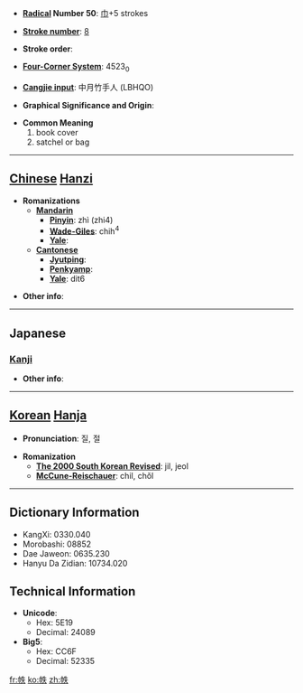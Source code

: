 * '''[[Wiktionary:Chinese radical index| Radical]] Number 50''': [[Wiktionary:Chinese radical index 巾|巾]]+5 strokes

* '''[[Wiktionary:Chinese total strokes index|Stroke number]]''': [[Wiktionary:Chinese total strokes index 8|8]]

* '''Stroke order''': 

* '''[[Wiktionary:Chinese four corner index|Four-Corner System]]''': 4523<sub>0</sub>

* '''[[Wiktionary:Chinese Cangjie index|Cangjie input]]''': 中月竹手人 (LBHQO)

* '''Graphical Significance and Origin''': 

* '''Common Meaning'''
*#book cover
*# satchel or bag


----

== [[Chinese]] [[Hanzi]] ==

* '''Romanizations'''
** '''[[Mandarin]]'''
*** '''[[Pinyin]]''': zhì (zhi4)
*** '''[[Wade-Giles]]''': chih<sup>4</sup>
*** '''[[Yale]]''': 
** '''[[Cantonese]]'''
*** '''[[Jyutping]]''':
*** '''[[Penkyamp]]''': 
*** '''[[Yale]]''': dit6

* '''Other info''': 

----

==Japanese==
===[[Kanji]]===
{{kanji|on readings=[[ちつ]] (chitsu)|kun readings=[[ふまき]] (fumaki)}}

* '''Other info''':  

----

== [[Korean]] [[Hanja]] ==

* '''Pronunciation''': 질, 절

* '''Romanization'''
** '''[[The 2000 South Korean Revised Romanization|The 2000 South Korean Revised]]''': jil, jeol
** '''[[McCune-Reischauer]]''': chil, chŏl

----

== Dictionary Information ==

* KangXi: 0330.040
* Morobashi: 08852
* Dae Jaweon: 0635.230
* Hanyu Da Zidian: 10734.020

== Technical Information ==

* '''Unicode''':
** Hex: 5E19
** Decimal: 24089
* '''Big5''':
** Hex: CC6F
** Decimal: 52335

[[fr:帙]]
[[ko:帙]]
[[zh:帙]]